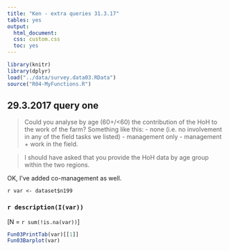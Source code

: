 ```yaml
---
title: "Ken - extra queries 31.3.17"
tables: yes
output:
  html_document:
  css: custom.css
  toc: yes
---
```

  
```r
library(knitr)
library(dplyr)
load("../data/survey.data03.RData")
source("R04-MyFunctions.R")
```

## 29.3.2017 query one

> Could you analyse by age (60+/<60) the contribution of the HoH to the work of the farm?  Something like this: 
- none (i.e. no involvement in any of the field tasks we listed)
- management only
- management + work in the field.

>  I should have asked that you provide the HoH data by age group within the two regions.

OK, I've added co-management as well. 


`r var <- dataset$n199`

### `r description(I(var))`
[N = `r sum(!is.na(var))`] 

```r
Fun03PrintTab(var)[[1]]
Fun03Barplot(var)
```
